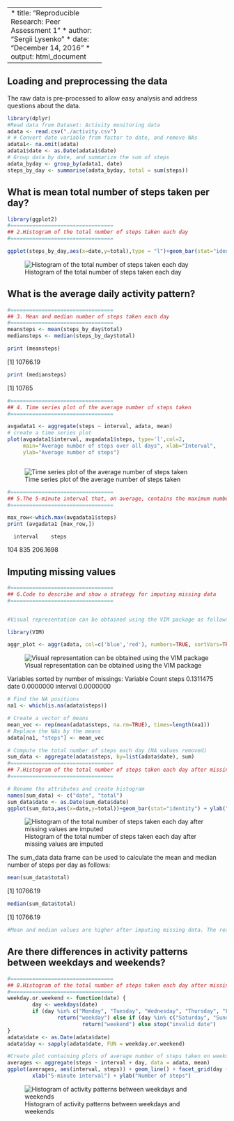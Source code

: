 
------------------------------
* title: "Reproducible Research: Peer Assessment 1"
* author: "Sergii Lysenko"
* date: "December 14, 2016"
* output: html_document

------------------------------

## Loading and preprocessing the data

The raw data is pre-processed to allow easy analysis and address questions about the data.

```{r}
library(dplyr)
#Read data from Dataset: Activity monitoring data
adata <- read.csv("./activity.csv")
# # Convert date variable from factor to date, and remove NAs
adata1<- na.omit(adata)
adata1$date <- as.Date(adata1$date)
# Group data by date, and summarize the sum of steps
adata_byday <- group_by(adata1, date)
steps_by_day <- summarise(adata_byday, total = sum(steps))
```

## What is mean total number of steps taken per day?

```{r}
library(ggplot2)
#=================================
## 2.Histogram of the total number of steps taken each day
#=================================

ggplot(steps_by_day,aes(x=date,y=total),type = "l")+geom_bar(stat="identity") + ylab("Daily Steps") + xlab("Date") + ggtitle("Histogram of total number of steps taken each day")

```
![Histogram of the total number of steps taken each day](instructions_fig/2.png) 

## What is the average daily activity pattern?

```{r}
#=================================
## 3. Mean and median number of steps taken each day
#=================================
meansteps <- mean(steps_by_day$total)
mediansteps <- median(steps_by_day$total)

print (meansteps)
```
[1] 10766.19
```{r}
print (mediansteps)
```
[1] 10765

```{r}
#=================================
## 4. Time series plot of the average number of steps taken
#=================================

avgadata1 <- aggregate(steps ~ interval, adata, mean)
# create a time series plot 
plot(avgadata1$interval, avgadata1$steps, type='l',col=2, 
     main="Average number of steps over all days", xlab="Interval", 
     ylab="Average number of steps")



```
![Time series plot of the average number of steps taken](instructions_fig/4.png) 

```{r}
#=================================
## 5.The 5-minute interval that, on average, contains the maximum number of steps 
#=================================

max_row<-which.max(avgadata1$steps)
print (avgadata1 [max_row,])

```
      interval    steps
104      835     206.1698

## Imputing missing values
```{r}
#=================================
## 6.Code to describe and show a strategy for imputing missing data 
#=================================


#Visual representation can be obtained using the VIM package as follows

library(VIM)

aggr_plot <- aggr(adata, col=c('blue','red'), numbers=TRUE, sortVars=TRUE, labels=names(adata), cex.axis=.7, gap=3, ylab=c("Histogram of missing data","Pattern"))
```
![Visual representation can be obtained using the VIM package](instructions_fig/6.png) 

 Variables sorted by number of missings: 
  Variable     Count
     steps 0.1311475
      date 0.0000000
  interval 0.0000000
```{r}
# Find the NA positions
na1 <- which(is.na(adata$steps))

# Create a vector of means
mean_vec <- rep(mean(adata$steps, na.rm=TRUE), times=length(na1))
# Replace the NAs by the means
adata[na1, "steps"] <- mean_vec

# Compute the total number of steps each day (NA values removed)
sum_data <- aggregate(adata$steps, by=list(adata$date), sum)
#=================================
## 7.Histogram of the total number of steps taken each day after missing values are imputed
#=================================

# Rename the attributes and create histogram
names(sum_data) <- c("date", "total")
sum_data$date <- as.Date(sum_data$date)
ggplot(sum_data,aes(x=date,y=total))+geom_bar(stat="identity") + ylab("Daily Steps") + xlab("Date") + ggtitle("Histogram of total number of steps taken each day (NA replaced by mean value)")
```

![Histogram of the total number of steps taken each day after missing values are imputed](instructions_fig/7.png) 

The sum_data data frame can be used to calculate the mean and median number of steps per day as follows:
```{r}
mean(sum_data$total)
```
[1] 10766.19
```{r}
median(sum_data$total)
```
[1] 10766.19

```{r}
#Mean and median values are higher after imputing missing data. The reason is that in the original data, there are some days with steps values NA for any interval
```



## Are there differences in activity patterns between weekdays and weekends?
```{r}

#=================================
## 8.Histogram of the total number of steps taken each day after missing values are imputed
#=================================
weekday.or.weekend <- function(date) {
        day <- weekdays(date)
        if (day %in% c("Monday", "Tuesday", "Wednesday", "Thursday", "Friday")) 
                return("weekday") else if (day %in% c("Saturday", "Sunday")) 
                        return("weekend") else stop("invalid date")
}
adata$date <- as.Date(adata$date)
adata$day <- sapply(adata$date, FUN = weekday.or.weekend)

#Create plot containing plots of average number of steps taken on weekdays and weekends.
averages <- aggregate(steps ~ interval + day, data = adata, mean)
ggplot(averages, aes(interval, steps)) + geom_line() + facet_grid(day ~ .) + 
        xlab("5-minute interval") + ylab("Number of steps")

```
![Histogram of activity patterns between weekdays and weekends](instructions_fig/8.png) 
